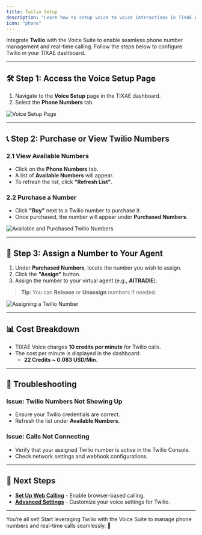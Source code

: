 ```yaml
---
title: Twilio Setup
description: "Learn how to setup voice to voice interactions in TIXAE Agents."
icon: "phone"
---
```


Integrate **Twilio** with the Voice Suite to enable seamless phone number management and real-time calling. Follow the steps below to configure Twilio in your TIXAE dashboard.  

---

## 🛠 Step 1: Access the Voice Setup Page  

1. Navigate to the **Voice Setup** page in the TIXAE dashboard.  
2. Select the **Phone Numbers** tab.  

![Voice Setup Page](/voice/assets/select_number.png)  

---

## 📞 Step 2: Purchase or View Twilio Numbers  

### 2.1 **View Available Numbers**  
- Click on the **Phone Numbers** tab.  
- A list of **Available Numbers** will appear.  
- To refresh the list, click **"Refresh List"**.  

### 2.2 **Purchase a Number**  
- Click **"Buy"** next to a Twilio number to purchase it.  
- Once purchased, the number will appear under **Purchased Numbers**.  

![Available and Purchased Twilio Numbers](/voice/assets/twilio-ss.png)  

---

## 🔑 Step 3: Assign a Number to Your Agent  

1. Under **Purchased Numbers**, locate the number you wish to assign.  
2. Click the **"Assign"** button.  
3. Assign the number to your virtual agent (e.g., **AITRADIE**).  

> **Tip**: You can **Release** or **Unassign** numbers if needed.  

![Assigning a Twilio Number](/voice/assets/purchase_number.png)  
 

---

## 📊 Cost Breakdown  

- TIXAE Voice charges **10 credits per minute** for Twilio calls.  
- The cost per minute is displayed in the dashboard:  
  - **22 Credits ~ 0.083 USD/Min**.  

---

## 🚦 Troubleshooting  

### Issue: Twilio Numbers Not Showing Up  
- Ensure your Twilio credentials are correct.  
- Refresh the list under **Available Numbers**.  

### Issue: Calls Not Connecting  
- Verify that your assigned Twilio number is active in the Twilio Console.  
- Check network settings and webhook configurations.  

---


## 🔗 Next Steps  

- **[Set Up Web Calling](../setup/webcalling)** - Enable browser-based calling.  
- **[Advanced Settings](../config/advanced)** - Customize your voice settings for Twilio.

---

You’re all set! Start leveraging Twilio with the Voice Suite to manage phone numbers and real-time calls seamlessly. 🚀
